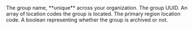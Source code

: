 <ParamField path="name" type="string">
  The group name, **unique** across your organization.
</ParamField>

<ParamField path="uuid" type="string">
  The group UUID.
</ParamField>

<ParamField path="regions" type="string[]">
  An array of location codes the group is located.
</ParamField>

<ParamField path="primary" type="string">
  The primary region location code.
</ParamField>

<ParamField path="archived" type="boolean" default="false">
  A boolean representing whether the group is archived or not.
</ParamField>
